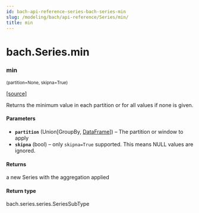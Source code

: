 ```yaml
---
id: bach-api-reference-series-bach-series-min
slug: /modeling/bach/api-reference/Series/min/
title: min
---
```


# bach.Series.min

<div className="method">

### <span className="name">min</span>

<small className="parameter-list">(<span className="parameter" id="partition">partition=None</span>, <span className="parameter" id="skipna">skipna=True</span>)</small>


&#8203;<span className="view-source">[[source]](https://github.com/objectiv/objectiv-analytics/blob/main/bach/bach/series/series.py)</span>

<div className="content">

Returns the minimum value in each partition or for all values if none is given.


#### Parameters

* **`partition`** (Union[GroupBy, [DataFrame](/modeling/bach/api-reference/DataFrame/bach.DataFrame.mdx)]) – The partition or window to apply
* **`skipna`** (bool) – only `skipna=True` supported. This means NULL values are ignored.



#### Returns

a new Series with the aggregation applied



#### Return type

bach.series.series.SeriesSubType



</div>


</div>
